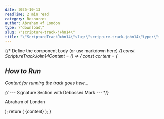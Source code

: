 ```yaml
---
date: 2025-10-13
readTime: 2 min read
category: Resources
author: Abraham of London
type: \"download\"
slug: \"scripture-track-john14\"
title: "\"ScriptureTrackJohn14\"slug:\"scripture-track-john14\"type:\"template\"slug:\"scripture-track-john14\"type:\"Download\"title:\"ScriptureTrackJohn14\"date:2025-10-13author:\"AbrahamofLondon\"readTime:2minreadcategory:\"Resources\""
---
```



{/* Define the component body (or use markdown here) */}
const ScriptureTrackJohn14Content = () => {
  const content = (
    <div className="text-deepCharcoal">
      <h2>How to Run</h2>
      <p>Content for running the track goes here...</p>
      {/* --- Signature Section with Debossed Mark --- */}
      <div className="mt-12 pt-8 border-t border-lightGrey flex flex-col items-end">
        <EmbossedSign src="/assets/images/signature/abraham-of-london-cursive.svg" alt="Abraham of London Signature" width={200} height={60} effect="deboss" baseColor="transparent" className="mb-1" />
        <p className="text-sm font-serif text-forest">Abraham of London</p>
      </div>
    </div>
  );
  return (
    <BrandFrame title="Scripture Track John 14" subtitle="Assurance Obedience The Helper Peace" pageSize="A4" >
      {content}
    </BrandFrame>
  );
}

<ScriptureTrackJohn14Content />
